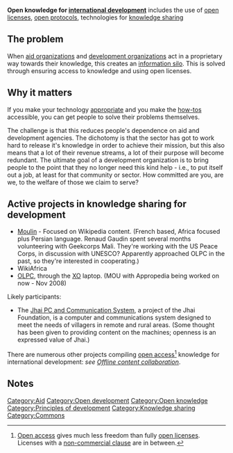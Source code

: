 {{Akvo ATOC}}

'''Open knowledge for [[international development]]''' includes the use of [[open licenses]], [[open protocols]], technologies for [[knowledge sharing]]

== The problem ==

{{main|Information silo}}

When [[aid organizations]] and [[development organizations]] act in a proprietary way towards their knowledge, this creates an [[information silo]]. This is solved through ensuring access to knowledge and using open licenses.

== Why it matters ==

If you make your technology [[appropriate technology|appropriate]] and you make the [[how-tos]] accessible, you can get people to solve their problems themselves. 

The challenge is that this reduces people's dependence on aid and development agencies. The dichotomy is that the sector has got to work hard to release it's knowledge in order to achieve their mission, but this also means that a lot of their revenue streams, a lot of their purpose will become redundant. The ultimate goal of a development organization is to bring people to the point that they no longer need this kind help - i.e., to put itself out a job, at least for that community or sector. How committed are you, are we, to the welfare of those we claim to serve?

== Active projects in knowledge sharing for development ==

* [http://wikimania2007.wikimedia.org/wiki/Proceedings:RG1 Moulin] - Focused on Wikipedia content. (French based, Africa focused plus Persian language. Renaud Gaudin spent several months volunteering with Geekcorps Mali. They're working with the US Peace Corps, in discussion with UNESCO? Apparently approached OLPC in the past, so they're interested in cooperating.)
* WikiAfrica
* [[OLPC]], through the [[XO]] laptop. (MOU with Appropedia being worked on now - Nov 2008)
Likely participants:
* The [http://www.jhai.org/technology.php  Jhai PC and Communication System], a project of the Jhai Foundation, is a computer and communications system designed  to meet the needs of villagers in remote and rural areas. (Some thought has been given to providing content on the machines; openness is an expressed value of Jhai.)

There are numerous other projects compiling [[open access]]<ref>[[Open access]] gives much less freedom than fully [[open licenses]]. Licenses with a [[non-commercial clause]] are in between.</ref> knowledge for international development: ''see [[Offline content collaboration]]''.

==Notes==
<small><references/></small>



[[Category:Aid]]
[[Category:Open development]]
[[Category:Open knowledge]]
[[Category:Principles of development]]
[[Category:Knowledge sharing]]
[[Category:Commons]]